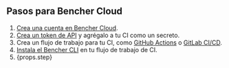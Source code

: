 ## Pasos para Bencher Cloud

1. [Crea una cuenta en Bencher Cloud][bencher sign up].
2. [Crea un token de API][console users tokens add] y agrégalo a tu CI como un secreto.
3. Crea un flujo de trabajo para tu CI, como [GitHub Actions][github actions] o [GitLab CI/CD][gitlab ci cd].
4. [Instala el Bencher CLI][install bencher cli] en tu flujo de trabajo de CI.
5. {props.step}

[bencher sign up]: /auth/signup/
[console users tokens add]: /console/users/tokens/add
[github actions]: /es/docs/how-to/github-actions/
[gitlab ci cd]: /es/docs/how-to/gitlab-ci-cd/
[install bencher cli]: /es/docs/how-to/install-cli/
